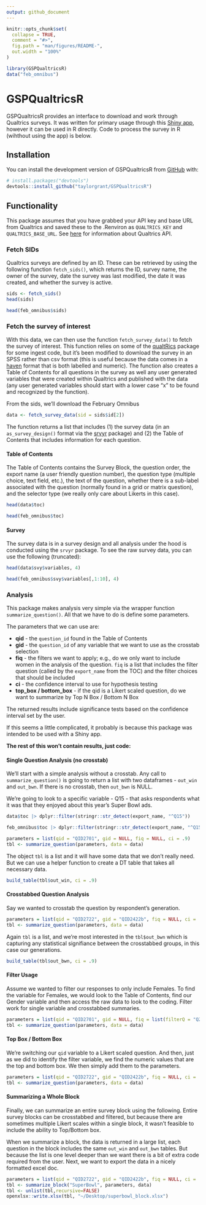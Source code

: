 ```yaml
---
output: github_document
---
```


<!-- README.md is generated from README.Rmd. Please edit that file -->

```r
knitr::opts_chunk$set(
  collapse = TRUE,
  comment = "#>",
  fig.path = "man/figures/README-",
  out.width = "100%"
)

library(GSPQualtricsR)
data("feb_omnibus")
```

# GSPQualtricsR

<!-- badges: start -->
<!-- badges: end -->

GSPQualtricsR provides an interface to download and work through Qualtrics surveys. It was written for primary usage through this [Shiny app](https://github.com/taylorgrant/qualtricsApp), however it can be used in R directly. Code to process the survey in R (wihthout using the app) is below. 

## Installation

You can install the development version of GSPQualtricsR from [GitHub](https://github.com/) with:

``` r
# install.packages("devtools")
devtools::install_github("taylorgrant/GSPQualtricsR")
```

## Functionality

This package assumes that you have grabbed your API key and base URL from Qualtrics and saved these to the .Renviron as `QUALTRICS_KEY` and `QUALTRICS_BASE_URL`. See [here](https://api.qualtrics.com/) for information about Qualtrics API. 

### Fetch SIDs 

Qualtrics surveys are defined by an ID. These can be retrieved by using the following function `fetch_sids()`, which returns the ID, survey name, the owner of the survey, date the survey was last modified, the date it was created, and whether the survey is active.  

```r
sids <- fetch_sids()
head(sids)
```

```r
head(feb_omnibus$sids)
```

### Fetch the survey of interest

With this data, we can then use the function `fetch_survey_data()` to fetch the survey of interest. This function relies on some of the [qualtRics](https://cran.r-project.org/web/packages/qualtRics/vignettes/qualtRics.html) package for some ingest code, but it's been modified to download the survey in an SPSS rather than csv format (this is useful because the data comes in a [haven](https://haven.tidyverse.org/) format that is both labelled and numeric). The function also creates a Table of Contents for all questions in the survey as well any user generated variables that were created within Qualtrics and published with the data (any user generated variables should start with a lower case "x" to be found and recognized by the function).  

From the sids, we'll download the February Omnibus  

```r
data <- fetch_survey_data(sid = sids$id[2])
```

The function returns a list that includes (1) the survey data (in an `as_survey_design()` format via the [srvyr](https://cran.r-project.org/web/packages/srvyr/vignettes/srvyr-vs-survey.html) package) and (2) the Table of Contents that includes information for each question. 

#### Table of Contents

The Table of Contents contains the Survey Block, the question order, the export name (a user friendly question number), the question type (multiple choice, text field, etc.), the text of the question, whether there is a sub-label associated with the question (normally found in a grid or matrix question), and the selector type (we really only care about Likerts in this case).  

```r
head(data$toc)
```

```r
head(feb_omnibus$toc)
```

#### Survey

The survey data is in a survey design and all analysis under the hood is conducted using the `srvyr` package. To see the raw survey data, you can use the following (truncated): 

```r
head(data$svy$variables, 4)
```

```r
head(feb_omnibus$svy$variables[,1:10], 4)
```

### Analysis 

This package makes analysis very simple via the wrapper function `summarize_question()`. All that we have to do is define some parameters. 

The parameters that we can use are:

 - **qid** - the `question_id` found in the Table of Contents
 - **gid** - the `question_id` of any variable that we want to use as the crosstab selection
 - **fiq** - the filters we want to apply; e.g., do we only want to include women in the analysis of the question. `fiq` is a list that includes the filter question (called by the `export_name` from the TOC) and the filter choices that should be included
 - **ci** - the confidence interval to use for hypothesis testing
 - **top_box / bottom_box** - if the qid is a Likert scaled question, do we want to summarize by Top N Box / Bottom N Box
 
The returned results include significance tests based on the confidence interval set by the user. 

If this seems a little complicated, it probably is because this package was intended to be used with a Shiny app. 

**The rest of this won't contain results, just code:** 

#### Single Question Analysis (no crosstab)

We'll start with a simple analysis without a crosstab. Any call to `summarize_question()` is going to return a list with two dataframes - `out_win` and `out_bwn`. If there is no crosstab, then `out_bwn` is NULL. 

We're going to look to a specific variable - Q15 - that asks respondents what it was that they enjoyed about this year's Super Bowl ads. 

```r
data$toc |> dplyr::filter(stringr::str_detect(export_name, "^Q15"))
```

```r
feb_omnibus$toc |> dplyr::filter(stringr::str_detect(export_name, "^Q15"))
```

```r
parameters = list(qid = "QID2701", gid = NULL, fiq = NULL, ci = .9)
tbl <- summarize_question(parameters, data = data)
```

The object `tbl` is a list and it will have some data that we don't really need. But we can use a helper function to create a DT table that takes all necessary data. 

```r
build_table(tbl$out_win, ci = .9)
```

#### Crosstabbed Question Analysis

Say we wanted to crosstab the question by respondent's generation. 

```r
parameters = list(qid = "QID2722", gid = "QID2422b", fiq = NULL, ci = .9)
tbl <- summarize_question(parameters, data = data)
```

Again `tbl` is a list, and we're most interested in the `tbl$out_bwn` which is capturing any statistical signifiance between the crosstabbed groups, in this case our generations. 

```r
build_table(tbl$out_bwn, ci = .9)
```

#### Filter Usage

Assume we wanted to filter our responses to only include Females. To find the variable for Females, we would look to the Table of Contents, find our Gender variable and then access the raw data to look to the coding. Filter work for single variable and crosstabbed summaries. 

```r
parameters = list(qid = "QID2701", gid = NULL, fiq = list(filterQ = "Q2", filter_choices = c("1")), ci = .9)
tbl <- summarize_question(parameters, data = data)
```

#### Top Box / Bottom Box

We're switching our `qid` variable to a Likert scaled question. And then, just as we did to identify the filter variable, we find the numeric values that are the top and bottom box. We then simply add them to the parameters. 
```r
parameters = list(qid = "QID2722", gid = "QID2422b", fiq = NULL, ci = .9, top_box = c("5", "6"), bottom_box = c(2,3))
tbl <- summarize_question(parameters, data = data)
```

#### Summarizing a Whole Block

Finally, we can summarize an entire survey block using the following. Entire survey blocks can be crosstabbed and filtered, but because there are sometimes multiple Likert scales within a single block, it wasn't feasible to include the ability to Top/Bottom box. 

When we summarize a block, the data is returned in a large list, each question in the block includes the same `out_win` and `out_bwn` tables. But because the list is one level deeper than we want there is a bit of extra code required from the user. Next, we want to export the data in a nicely formatted excel doc. 

```r
parameters = list(qid = "QID2722", gid = "QID2422b", fiq = NULL, ci = .9)
tbl <- summarize_block("SuperBowl", parameters, data)
tbl <- unlist(tbl,recursive=FALSE)
openxlsx::write.xlsx(tbl, "~/Desktop/superbowl_block.xlsx")
```

